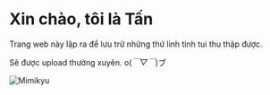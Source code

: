 # Xin chào, tôi là Tấn

Trang web này lập ra để lưu trữ những thứ linh tinh tui thu thập được. 

Sẽ được upload thường xuyên. o(*￣▽￣*)ブ

![Mimikyu](https://images-wixmp-ed30a86b8c4ca887773594c2.wixmp.com/f/8696b65f-946c-4f48-ad35-44369798e498/dakytxw-c5af68e8-d0db-45ba-a4bf-64c8957b9392.gif?token=eyJ0eXAiOiJKV1QiLCJhbGciOiJIUzI1NiJ9.eyJzdWIiOiJ1cm46YXBwOjdlMGQxODg5ODIyNjQzNzNhNWYwZDQxNWVhMGQyNmUwIiwiaXNzIjoidXJuOmFwcDo3ZTBkMTg4OTgyMjY0MzczYTVmMGQ0MTVlYTBkMjZlMCIsIm9iaiI6W1t7InBhdGgiOiJcL2ZcLzg2OTZiNjVmLTk0NmMtNGY0OC1hZDM1LTQ0MzY5Nzk4ZTQ5OFwvZGFreXR4dy1jNWFmNjhlOC1kMGRiLTQ1YmEtYTRiZi02NGM4OTU3YjkzOTIuZ2lmIn1dXSwiYXVkIjpbInVybjpzZXJ2aWNlOmZpbGUuZG93bmxvYWQiXX0.igop8LEJqQeKFmnZhBmxbIqqJfruPKzsG_sBmXVy8lI)
